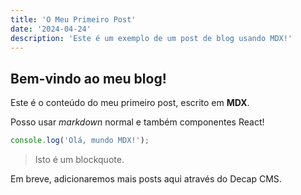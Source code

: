 ```yaml
---
title: 'O Meu Primeiro Post'
date: '2024-04-24'
description: 'Este é um exemplo de um post de blog usando MDX!'
---
```


## Bem-vindo ao meu blog!

Este é o conteúdo do meu primeiro post, escrito em **MDX**.

Posso usar *markdown* normal e também componentes React!

```javascript
console.log('Olá, mundo MDX!');
```

> Isto é um blockquote.

Em breve, adicionaremos mais posts aqui através do Decap CMS. 